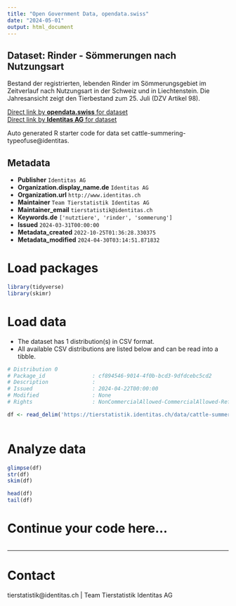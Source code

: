 ```yaml
---
title: "Open Government Data, opendata.swiss"
date: "2024-05-01"
output: html_document
---
```


## Dataset: Rinder - Sömmerungen nach Nutzungsart

Bestand der registrierten, lebenden Rinder im Sömmerungsgebiet im Zeitverlauf nach Nutzungsart in der Schweiz und in Liechtenstein. Die Jahresansicht zeigt den Tierbestand zum 25. Juli (DZV Artikel 98).

[Direct link by **opendata.swiss** for dataset](https://opendata.swiss/de/dataset/rinder-sommerungen-nach-nutzungsart)<br>
[Direct link by **Identitas AG** for dataset](https://tierstatistik.identitas.ch/)

Auto generated R starter code for data set cattle-summering-typeofuse@identitas.

## Metadata

- **Publisher** `Identitas AG`
- **Organization.display_name.de** `Identitas AG`
- **Organization.url** `http://www.identitas.ch`
- **Maintainer** `Team Tierstatistik Identitas AG`
- **Maintainer_email** `tierstatistik@identitas.ch`
- **Keywords.de** `['nutztiere', 'rinder', 'sommerung']`
- **Issued** `2024-03-31T00:00:00`
- **Metadata_created** `2022-10-25T01:36:28.330375`
- **Metadata_modified** `2024-04-30T03:14:51.871832`


# Load packages

```r

library(tidyverse)
library(skimr)

```

# Load data

-   The dataset has 1 distribution(s) in CSV format.
-   All available CSV distributions are listed below and can be read into a tibble.

```r

# Distribution 0
# Package_id               : cf894546-9014-4f0b-bcd3-9dfdcebc5cd2
# Description              : 
# Issued                   : 2024-04-22T00:00:00
# Modified                 : None
# Rights                   : NonCommercialAllowed-CommercialAllowed-ReferenceRequired

df <- read_delim('https://tierstatistik.identitas.ch/data/cattle-summering-typeofuse.csv')



```

# Analyze data

```r

glimpse(df)
str(df)
skim(df)

head(df)
tail(df)

```

# Continue your code here...

```r

```

------------------------------------------------------------------------

# Contact

tierstatistik@identitas.ch | Team Tierstatistik Identitas AG
